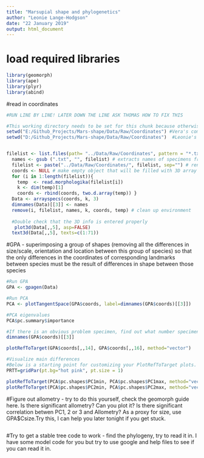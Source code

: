 ```yaml
---
title: "Marsupial shape and phylogenetics"
author: "Leonie Lange-Hodgson"
date: "22 January 2019"
output: html_document
---
```



# load required libraries

```r

library(geomorph)
library(ape)
library(plyr)
library(abind)

```
#read in coordinates
```r

#RUN LINE BY LINE! LATER DOWN THE LINE ASK THOMAS HOW TO FIX THIS

#This working directory needs to be set for this chunk because otherwise it won't find the files. It is an issue of rmd talking to R itself.
setwd("E:/Github_Projects/Mars-shape/Data/Raw/Coordinates") #Vera's computer
setwd("D:/Github_Projects/Mars-shape/Data/Raw/Coordinates")  #Leonie's computer


filelist <- list.files(path= "../Data/Raw/Coordinates", pattern = "*.txt")
  names <- gsub (".txt", "", filelist) # extracts names of specimens from the file name
  filelist <- paste("../Data/Raw/Coordinates/", filelist, sep="") # rename with path
  coords <- NULL # make empty object that will be filled with 3D array of coordinate data
  for (i in 1:length(filelist)){
    temp  <- read.morphologika(filelist[i]) 
    k <- dim(temp)[1] 
    coords <- rbind(coords, two.d.array(temp)) }
  Data <- arrayspecs(coords, k, 3) 
  dimnames(Data)[[3]] <- names
  remove(i, filelist, names, k, coords, temp) # clean up environment
  
  #Double check that the 3D info is entered properly
   plot3d(Data[,,5], asp=FALSE)
  text3d(Data[,,5], texts=c(1:71))

```

#GPA - superimposing a group of shapes (removing all the differences in size/scale, orientation and location between this group of species) so that the only differences in the coordinates of corresponding landmarks between species must be the result of differences in shape between those species
```r
#Run GPA
GPA <- gpagen(Data)

#Run PCA
PCA <- plotTangentSpace(GPA$coords, label=dimnames(GPA$coords)[[3]])

#PCA eigenvalues
PCA$pc.summary$importance

#If there is an obvious problem specimen, find out what number specimen it is on the GPA
dimnames(GPA$coords)[[3]]

plotRefToTarget(GPA$coords[,,14], GPA$coords[,,16], method="vector")

#Visualize main differences
#Below is a starting point for customizing your PlotRefToTarget plots. I recommend playing with this! This then gets fed into plotRefToTarget as per below.
PRTT=gridPar(pt.bg="hot pink", pt.size = 1)

plotRefToTarget(PCA$pc.shapes$PC1min, PCA$pc.shapes$PC1max, method="vector", mag=0.6,gridPars = PRTT)
plotRefToTarget(PCA$pc.shapes$PC2min, PCA$pc.shapes$PC2max, method="vector")


```
#Figure out allometry - try to do this yourself, check the geomorph guide here. Is there significant allometry? Can you plot it? Is there significant correlation betwen PC1, 2 or 3 and Allometry? As a proxy for size, use GPA$Csize.Try this, I can help you later tonight if you get stuck.

```r



```

#Try to get a stable tree code to work - find the phylogeny, try to read it in. I have some model code for you but try to use google and help files to see if you can read it in.

```r


```